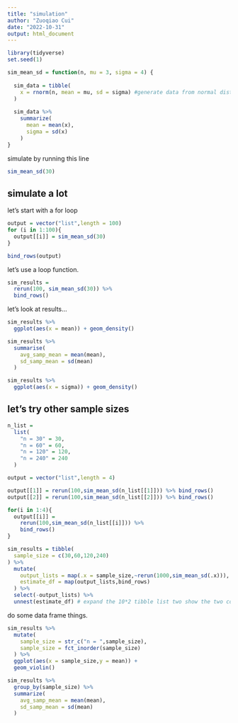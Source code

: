 ```yaml
---
title: "simulation"
author: "Zuoqiao Cui"
date: "2022-10-31"
output: html_document
---
```

```r
library(tidyverse)
set.seed(1)
```

```r
sim_mean_sd = function(n, mu = 3, sigma = 4) {
  
  sim_data = tibble(
    x = rnorm(n, mean = mu, sd = sigma) #generate data from normal distribution
  )
  
  sim_data %>% 
    summarize(
      mean = mean(x),
      sigma = sd(x)
    )
}
```
simulate by running this line
```r
sim_mean_sd(30)
```

## simulate a lot

let's start with a for loop

```r
output = vector("list",length = 100)
for (i in 1:100){
  output[[i]] = sim_mean_sd(30)
}

bind_rows(output)
```

let's use a loop function.

```r
sim_results = 
  rerun(100, sim_mean_sd(30)) %>% 
  bind_rows()
```

let's look at results...

```r
sim_results %>% 
  ggplot(aes(x = mean)) + geom_density()

sim_results %>% 
  summarise(
    avg_samp_mean = mean(mean),
    sd_samp_mean = sd(mean)
  )

sim_results %>% 
  ggplot(aes(x = sigma)) + geom_density()
```

## let's try other sample sizes

```r
n_list = 
  list(
    "n = 30" = 30,
    "n = 60" = 60,
    "n = 120" = 120,
    "n = 240" = 240
  )

output = vector("list",length = 4)

output[[1]] = rerun(100,sim_mean_sd(n_list[[1]])) %>% bind_rows()
output[[2]] = rerun(100,sim_mean_sd(n_list[[2]])) %>% bind_rows()

for(i in 1:4){
  output[[i]] =
    rerun(100,sim_mean_sd(n_list[[i]])) %>% 
    bind_rows()
}
```

```r
sim_results = tibble(
  sample_size = c(30,60,120,240)
) %>% 
  mutate(
    output_lists = map(.x = sample_size,~rerun(1000,sim_mean_sd(.x))),
    estimate_df = map(output_lists,bind_rows)
  ) %>% 
  select(-output_lists) %>% 
  unnest(estimate_df) # expand the 10*2 tibble list two show the two columns
```


do some data frame things.

```r
sim_results %>% 
  mutate(
    sample_size = str_c("n = ",sample_size),
    sample_size = fct_inorder(sample_size)
  ) %>% 
  ggplot(aes(x = sample_size,y = mean)) +
  geom_violin()
```


```r
sim_results %>% 
  group_by(sample_size) %>% 
  summarize(
    avg_samp_mean = mean(mean),
    sd_samp_mean = sd(mean)
  )
```




